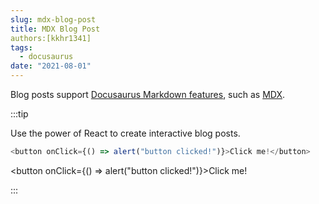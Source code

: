 ```yaml
---
slug: mdx-blog-post
title: MDX Blog Post
authors:[kkhr1341]
tags:
  - docusaurus
date: "2021-08-01"
---
```


Blog posts support [Docusaurus Markdown features](https://docusaurus.io/docs/markdown-features), such as [MDX](https://mdxjs.com/).

:::tip

Use the power of React to create interactive blog posts.

```js
<button onClick={() => alert("button clicked!")}>Click me!</button>
```

<button onClick={() => alert("button clicked!")}>Click me!</button>

:::
